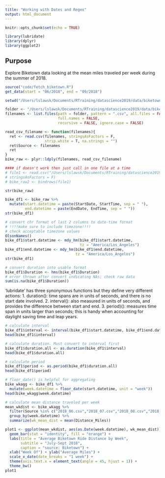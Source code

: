 ```yaml
---
title: "Working with Dates and Regex"
output: html_document
---
```


```r
knitr::opts_chunk$set(echo = TRUE)

library(lubridate)
library(dplyr)
library(ggplot2)
```

## Purpose
Explore Biketown data looking at the mean miles traveled per week during the summer of 2018.

```r
source("code/fetch_biketown.R")
get_data(start = "06/2018", end = "09/2018")

setwd("/Users/lslawsk/Documents/RTraining/datascience2019/data/biketown/")

folder <- "/Users/lslawsk/Documents/RTraining/datascience2019/data/biketown/"
filenames <- list.files(path = folder, pattern = ".csv", all.files = FALSE,
                        full.names = FALSE,
                        recursive = FALSE, ignore.case = FALSE)

read_csv_filename <- function(filenames){
  ret <- read.csv(filenames, stringsAsFactors = F,
                  strip.white = T, na.strings = "")
  ret$Source <- filenames
  ret
}
bike_raw <- plyr::ldply(filenames, read_csv_filename)

#### if doesn't work then just call in one file at a time
# file1 <- read.csv("/Users/lslawsk/Documents/RTraining/datascience2019/data/biketown/2018_06.csv",
# stringsAsFactors = F)
# bike_raw2 <- bindrows(file1)

```

```r
str(bike_raw)

bike_df1 <- bike_raw %>% 
  mutate(start.datetime = paste(StartDate, StartTime, sep = " "),
         end.datetime = paste(EndDate, EndTime, sep = " "))
str(bike_df1)

# convert chr format of last 2 columns to date-time format
# !!!!make sure to include timezone!!!!
# check acceptable timezone values
OlsonNames()
bike_df1$start.datetime <- mdy_hm(bike_df1$start.datetime,
                                  tz = "America/Los_Angeles")
bike_df1$end.datetime <- mdy_hm(bike_df1$end.datetime,
                                tz = "America/Los_Angeles")
str(bike_df1)

# convert duration into usable format
bike_df1$Duration <- hms(bike_df1$Duration)
# error thrown after convert indicating NAs; check raw data
sum(is.na(bike_df1$Duration))
```

'lubridate' has three synonymous functions but they define very different actions:
1. duration(): time spans are in units of seconds, and there is no start date involved.
2. interval(): also measured in units of seconds, and provides the difference between start and end.
3. period)(): measures time span in units larger than seconds; this is handy when accounting for daylight saving time and leap years.

``` r
# calculate interval
bike_df1$interval <- interval(bike_df1$start.datetime, bike_df1$end.datetime)
head(bike_df1$interval)

# calculate duration. Must convert to interval first
bike_df1$duration.all <- as.duration(bike_df1$interval)
head(bike_df1$duration.all)

# calculate period
bike_df1$period <- as.period(bike_df1$duration.all)
head(bike_df1$period)

# floor_date() is helpful for aggregating
bike_wkagg <- bike_df1 %>% 
  mutate(week.datetime = floor_date(start.datetime, unit = "week"))
head(bike_wkagg$week.datetime)

# calculate mean distance traveled per week
mean_wkdist <- bike_wkagg %>% 
  filter(Source %in% c("2018_06.csv","2018_07.csv","2018_08.csv","2018_09.csv")) %>% 
  group_by(week.datetime) %>% 
  summarize(wk_mean_dist = mean(Distance_Miles))

plot1 <- ggplot(mean_wkdist, aes(as.Date(week.datetime), wk_mean_dist)) +
  geom_bar(stat = "identity", fill = "orange") +
  labs(title = "Average Biketown Ride Distance by Week",
       subtitle = "July-Sept 2018",
       caption = "source: Biketown") +
  xlab("Week Of") + ylab("Average Miles") +
  scale_x_date(date_breaks = "1 week") +
  theme(axis.text.x = element_text(angle = 45, hjust = 1)) +
  theme_bw()
plot1

```
